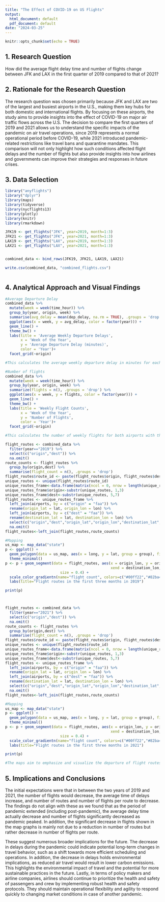 ---
title: "The Effect of COVID-19 on US Flights"
output:
  html_document: default
  pdf_document: default
date: "2024-03-25"
---

```{r setup, include=FALSE}
knitr::opts_chunk$set(echo = TRUE)
```

## 1. Research Question
How did the average flight delay time and number of flights change between JFK and LAX in the first quarter of 2019 compared to that of 2021?

## 2. Rationale for the Research Question
The research question was chosen primarily because JFK and LAX are two of the largest and busiest airports in the U.S., making them key hubs for both domestic and international flights. By focusing on these airports, the study aims to provide insights into the effect of COVID-19 on major air traffic flows across the U.S. The decision to compare the first quarters of 2019 and 2021 allows us to understand the specific impacts of the pandemic on air travel operations, since 2019 represents a normal operational period before COVID-19, while 2021 introduced pandemic-related restrictions like travel bans and quarantine mandates. This comparison will not only highlight how such conditions affected flight delays and the number of flights but also provide insights into how airlines and governments can improve their strategies and responses in future crises. 

## 3. Data Selection

```{r}

library("anyflights")
library("dplyr")
library(maps)
library(tidyverse)
library(nycflights13)
library(plotly)
library(knitr)
library(rmarkdown)

JFK19 <- get_flights("JFK", year=2019, month=1:3)
JFK21 <- get_flights("JFK", year=2021, month=1:3)
LAX19 <- get_flights("LAX", year=2019, month=1:3)
LAX21 <- get_flights("LAX", year=2021, month=1:3)


combined_data <- bind_rows(JFK19, JFK21, LAX19, LAX21)

write.csv(combined_data, "combined_flights.csv")



```


## 4. Analytical Approach and Visual Findings

```{r}

#Average Departure Delay
combined_data %>%
  mutate(week = week(time_hour)) %>%
  group_by(year, origin, week) %>%
  summarise(avg_delay = mean(dep_delay, na.rm = TRUE), .groups = 'drop') %>%
  ggplot(aes(x = week, y = avg_delay, color = factor(year))) +
  geom_line() +
  theme_bw() +
  labs(title = 'Average Weekly Departure Delays',
       x = 'Week of the Year',
       y = 'Average Departure Delay (minutes)',
       color = 'Year')+
  facet_grid(~origin)

#This calculates the average weekly departure delay in minutes for each airport with the two years being on the same graph. The average weekly departure delays show both airports witnessing an overall decrease in the delays of the flights. If observed more closely, JFK has overlaps of both years in delays whereas LAX has no overlaps at all. This implies that LAX has a slightly more significant decrease in comparison to JFK in regards to delay times. 

#Number of flights
combined_data %>%
  mutate(week = week(time_hour)) %>% 
  group_by(year, origin, week) %>%
  summarize(flights = n(), .groups = 'drop') %>% 
  ggplot(aes(x = week, y = flights, color = factor(year))) +
  geom_line() +
  theme_bw() +
  labs(title = 'Weekly Flight Counts',
       x = 'Week of the Year',
       y = 'Number of Flights',
       color = 'Year')+
  facet_grid(~origin)

#This calculates the number of weekly flights for both airports with the two years plotted onto the same graph. The weekly flight counts show decreases of at least 1000 flights for both airports. It is to be noted that LAX initially had a larger number of flights regardless of pandemic than JFK, but in the end both experience similar numbers of decreases. 

flight_routes <- combined_data %>%
  filter(year=="2019") %>% 
  select(c("origin","dest")) %>% 
  na.omit()
route_counts <- flight_routes %>%
  group_by(origin,dest) %>%
  summarise(flight_count = n(), .groups = 'drop')
flight_routes$route_id <- paste(flight_routes$origin, flight_routes$dest, sep = "-")
unique_routes <- unique(flight_routes$route_id)
unique_routes_frame<-data.frame(matrix(ncol = 0, nrow = length(unique_routes)))
unique_routes_frame$origin<-substr(unique_routes, 1,3)
unique_routes_frame$dest<-substr(unique_routes, 5,7)
flight_routes <- unique_routes_frame %>%
  left_join(airports, by = c("origin" = "faa")) %>%
  rename(origin_lat = lat, origin_lon = lon) %>%
  left_join(airports, by = c("dest" = "faa")) %>% 
  rename(destination_lat = lat, destination_lon = lon) %>% 
  select(c("origin","dest","origin_lat","origin_lon","destination_lat","destination_lon")) %>% 
  na.omit()
flight_routes<-left_join(flight_routes,route_counts)

#Mapping
us_map <- map_data("state")
p <- ggplot() +
  geom_polygon(data = us_map, aes(x = long, y = lat, group = group), fill = "gray", color = "white") +
  theme_minimal()
p <- p + geom_segment(data = flight_routes, aes(x = origin_lon, y = origin_lat, 
                                                xend = destination_lon, yend = destination_lat,color = flight_count), 
                         size = 0.4) +
  scale_color_gradientn(name="flight count", colors=c("#00ff22","#82ba45","#c67d39","#e23d1d","#f11a0e","red","red","red","red","red","red","red"), limits=c(0,3500))+
  labs(title="Flight routes in the first three months in 2019")

print(p)



flight_routes <- combined_data %>%
  filter(year=="2021") %>% 
  select(c("origin","dest")) %>% 
  na.omit()
route_counts <- flight_routes %>%
  group_by(origin,dest) %>%
  summarise(flight_count = n(), .groups = 'drop')
flight_routes$route_id <- paste(flight_routes$origin, flight_routes$dest, sep = "-")
unique_routes <- unique(flight_routes$route_id)
unique_routes_frame<-data.frame(matrix(ncol = 0, nrow = length(unique_routes)))
unique_routes_frame$origin<-substr(unique_routes, 1,3)
unique_routes_frame$dest<-substr(unique_routes, 5,7)
flight_routes <- unique_routes_frame %>%
  left_join(airports, by = c("origin" = "faa")) %>%
  rename(origin_lat = lat, origin_lon = lon) %>%
  left_join(airports, by = c("dest" = "faa")) %>% 
  rename(destination_lat = lat, destination_lon = lon) %>% 
  select(c("origin","dest","origin_lat","origin_lon","destination_lat","destination_lon")) %>% 
  na.omit()
flight_routes<-left_join(flight_routes,route_counts)

#Mapping
us_map <- map_data("state")
p <- ggplot() +
  geom_polygon(data = us_map, aes(x = long, y = lat, group = group), fill = "gray", color = "white") +
  theme_minimal()
p <- p + geom_segment(data = flight_routes, aes(x = origin_lon, y = origin_lat, 
                                                xend = destination_lon, yend = destination_lat,color = flight_count), 
                         size = 0.4) +
  scale_color_gradientn(name="flight count", colors=c("#00ff22","#82ba45","#c67d39","#e23d1d","#f11a0e","red","red","red","red","red","red","red"), limits=c(0,3500))+
  labs(title="Flight routes in the first three months in 2021")

print(p)

#The maps aim to emphasize and visualize the departure of flight routes at the two airports for each year. The number of rays represent the flight routes and has not changed much before and after the pandemic. There shows to clearly be more red lines before the pandemic, of which the red lines represent high number of flights on the routes. The significant decrease in flights is mainly not due to reduction in routes but rather decrease in number of flights on each route. 

```


## 5. Implications and Conclusions
The initial expectations were that in between the two years of 2019 and 2021, the number of flights would decrease, the average time of delays increase, and number of routes and number of flights per route to decrease. The findings do not align with these as we found that as the period of pandemic extended (including post-pandemic), the average delay time actually decrease and number of flights significantly decreased as pandemic peaked. In addition, the significant decrease in flights shown in the map graphs is mainly not due to a reduction in number of routes but rather decrease in number of flights per route. 

These suggest numerous broader implications for the future. The decrease in delays during the pandemic could indicate potential long-term changes in travel behavior, such as a shift towards more efficient scheduling and operations. In addition, the decrease in delays holds environmental implications, as reduced air travel would result in lower carbon emissions. This highlights the environmental impact of travel and the potential for more sustainable practices in the future. Lastly, in terms of policy makers and airline companies, airlines should continue to prioritize the health and safety of passengers and crew by implementing robust health and safety protocols. They should maintain operational flexibility and agility to respond quickly to changing market conditions in case of another pandemic. 







